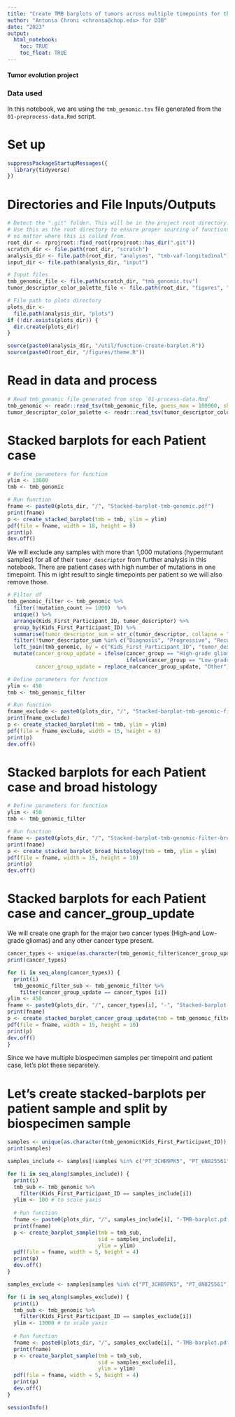 ```yaml
---
title: "Create TMB barplots of tumors across multiple timepoints for thr autopsy samples in the PBTA Cohort"
author: "Antonia Chroni <chronia@chop.edu> for D3B"
date: "2023"
output:
  html_notebook:
    toc: TRUE
    toc_float: TRUE
---
```


#### Tumor evolution project 

### Data used 
In this notebook, we are using the `tmb_genomic.tsv` file generated from the `01-preprocess-data.Rmd` script.

# Set up
```r
suppressPackageStartupMessages({
  library(tidyverse)
})
```

# Directories and File Inputs/Outputs
```r
# Detect the ".git" folder. This will be in the project root directory.
# Use this as the root directory to ensure proper sourcing of functions
# no matter where this is called from.
root_dir <- rprojroot::find_root(rprojroot::has_dir(".git"))
scratch_dir <- file.path(root_dir, "scratch")
analysis_dir <- file.path(root_dir, "analyses", "tmb-vaf-longitudinal") 
input_dir <- file.path(analysis_dir, "input")

# Input files
tmb_genomic_file <- file.path(scratch_dir, "tmb_genomic.tsv")
tumor_descriptor_color_palette_file <- file.path(root_dir, "figures", "palettes", "tumor_descriptor_color_palette.tsv")

# File path to plots directory
plots_dir <-
  file.path(analysis_dir, "plots")
if (!dir.exists(plots_dir)) {
  dir.create(plots_dir)
}

source(paste0(analysis_dir, "/util/function-create-barplot.R"))
source(paste0(root_dir, "/figures/theme.R"))
```

# Read in data and process
```r
# Read tmb_genomic file generated from step `01-process-data.Rmd`
tmb_genomic <- readr::read_tsv(tmb_genomic_file, guess_max = 100000, show_col_types = FALSE)
tumor_descriptor_color_palette <- readr::read_tsv(tumor_descriptor_color_palette_file, guess_max = 100000, show_col_types = FALSE)

```

# Stacked barplots for each Patient case
```r
# Define parameters for function
ylim <- 13000
tmb <- tmb_genomic

# Run function
fname <- paste0(plots_dir, "/", "Stacked-barplot-tmb-genomic.pdf")
print(fname)
p <- create_stacked_barplot(tmb = tmb, ylim = ylim)
pdf(file = fname, width = 18, height = 8)
print(p)
dev.off()
```

We will exclude any samples with more than 1,000 mutations (hypermutant samples) for all of their `tumor_descriptor` from further analysis in this notebook. There are patient cases with high number of mutations in one timepoint. This m ight result to single timepoints per patient so we will also remove those.

```r
# Filter df
tmb_genomic_filter <- tmb_genomic %>%
  filter(!mutation_count >= 1000)  %>%
  unique() %>% 
  arrange(Kids_First_Participant_ID, tumor_descriptor) %>%
  group_by(Kids_First_Participant_ID) %>%
  summarise(tumor_descriptor_sum = str_c(tumor_descriptor, collapse = ";")) %>% 
  filter(!tumor_descriptor_sum %in% c("Diagnosis", "Progressive", "Recurrence")) %>% 
  left_join(tmb_genomic, by = c("Kids_First_Participant_ID", "tumor_descriptor_sum")) %>% 
  mutate(cancer_group_update = ifelse(cancer_group == "High-grade glioma", "High-grade glioma",
                                      ifelse(cancer_group == "Low-grade glioma", "Low-grade glioma", "Other")),
         cancer_group_update = replace_na(cancer_group_update, "Other"))

# Define parameters for function
ylim <- 450
tmb <- tmb_genomic_filter

# Run function
fname_exclude <- paste0(plots_dir, "/", "Stacked-barplot-tmb-genomic-filter.pdf")
print(fname_exclude)
p <- create_stacked_barplot(tmb = tmb, ylim = ylim)
pdf(file = fname_exclude, width = 15, height = 8)
print(p)
dev.off()
```

# Stacked barplots for each Patient case and broad histology
```r
# Define parameters for function
ylim <- 450
tmb <- tmb_genomic_filter

# Run function
fname <- paste0(plots_dir, "/", "Stacked-barplot-tmb-genomic-filter-broad-histology.pdf")
print(fname)
p <- create_stacked_barplot_broad_histology(tmb = tmb, ylim = ylim)
pdf(file = fname, width = 15, height = 10)
print(p)
dev.off()
```

# Stacked barplots for each Patient case and cancer_group_update
We will create one graph for the major two cancer types (High-and Low-grade gliomas) and any other cancer type present.

```r
cancer_types <- unique(as.character(tmb_genomic_filter$cancer_group_update))
print(cancer_types)

for (i in seq_along(cancer_types)) {
  print(i)
  tmb_genomic_filter_sub <- tmb_genomic_filter %>%
    filter(cancer_group_update == cancer_types [i])
ylim <- 450
fname <- paste0(plots_dir, "/", cancer_types[i], "-", "Stacked-barplot-tmb-genomic-filter-cancer-group-update.pdf")
print(fname)
p <- create_stacked_barplot_cancer_group_update(tmb = tmb_genomic_filter_sub, ylim = ylim, ct_id = cancer_types[i])
pdf(file = fname, width = 15, height = 10)
print(p)
dev.off()
}
```

Since we have multiple biospecimen samples per timepoint and patient case, let's plot these separetely.

# Let's create stacked-barplots per patient sample and split by biospecimen sample
```r
samples <- unique(as.character(tmb_genomic$Kids_First_Participant_ID))
print(samples)

samples_include <- samples[!samples %in% c("PT_3CHB9PK5", "PT_6N825561")]

for (i in seq_along(samples_include)) {
  print(i)
  tmb_sub <- tmb_genomic %>%
    filter(Kids_First_Participant_ID == samples_include[i])
  ylim <- 100 # to scale yaxis
  
  # Run function
  fname <- paste0(plots_dir, "/", samples_include[i], "-TMB-barplot.pdf")
  print(fname)
  p <- create_barplot_sample(tmb = tmb_sub,
                             sid = samples_include[i],
                             ylim = ylim)
  pdf(file = fname, width = 5, height = 4)
  print(p)
  dev.off()
}

samples_exclude <- samples[samples %in% c("PT_3CHB9PK5", "PT_6N825561")]

for (i in seq_along(samples_exclude)) {
  print(i)
  tmb_sub <- tmb_genomic %>%
    filter(Kids_First_Participant_ID == samples_exclude[i])
  ylim <- 13000 # to scale yaxis
  
  # Run function
  fname <- paste0(plots_dir, "/", samples_exclude[i], "-TMB-barplot.pdf")
  print(fname)
  p <- create_barplot_sample(tmb = tmb_sub,
                             sid = samples_exclude[i],
                             ylim = ylim)
  pdf(file = fname, width = 5, height = 4)
  print(p)
  dev.off() 
}
```


```r
sessionInfo()
```
